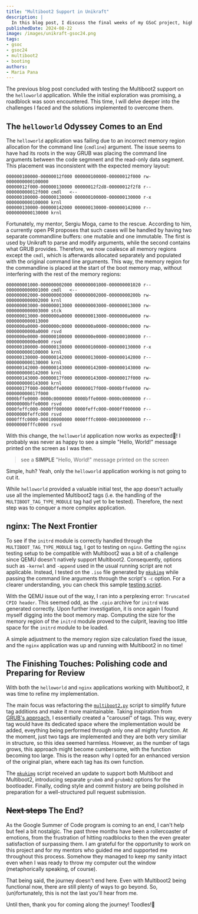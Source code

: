 ```yaml
---
title: "Multiboot2 Support in Unikraft"
description: |
  In this blog post, I discuss the final weeks of my GSoC project, highlighting the process of testing Nuktiboot2 support on the helloworld and nginx applications, and reflecting on the progress made in enhancing the boot process.
publishedDate: 2024-08-22
image: /images/unikraft-gsoc24.png
tags:
- gsoc
- gsoc24
- multiboot2
- booting
authors:
- Maria Pana
---
```


The previous blog post concluded with testing the Multiboot2 support on the `helloworld` application.
While the initial exploration was promising, a roadblock was soon encountered.
This time, I will delve deeper into the challenges I faced and the solutions implemented to overcome them.

## The `helloworld` Odyssey Comes to an End

The `helloworld` application was failing due to an incorrect memory region allocation for the command line (`cmdline`) argument.
The issue seems to have had its roots in the way GRUB was placing the command line arguments between the code segmnent and the read-only data segment.
This placement was inconsistent with the expected memory layout:

```log
000000100000-00000012f000 000000100000-00000012f000 rw- 0000000000100000
00000012f000-000000130000 00000012f2d8-00000012f2f8 r-- 000000000012f000 cmdl   <--
000000100000-000000130000 000000100000-000000130000 r-x 0000000000100000 krnl
000000130000-000000142000 000000130000-000000142000 r-- 0000000000130000 krnl
```

Fortunately, my mentor, Sergiu Moga, came to the rescue.
According to him, a currently open PR proposes that such cases will be handled by having two separate commandline buffers: one mutable and one immutable.
The first is used by Unikraft to parse and modify arguments, while the second contains what GRUB provides.
Therefore, we now coalesce all memory regions except the `cmdl`, which is afterwards allocated separately and populated with the original command line arguments.
This way, the memory region for the commandline is placed at the start of the boot memory map, without interfering with the rest of the memory regions:

```log
000000001000-000000002000 000000001000-000000001020 r-- 0000000000001000 cmdl   <--
000000002000-000000003000 000000002000-00000000200b rw- 0000000000002000 krnl
000000003000-000000013000 000000003000-000000013000 rw- 0000000000003000 stck
000000013000-0000000a0000 000000013000-0000000a0000 rw- 0000000000013000
0000000a0000-0000000c0000 0000000a0000-0000000c0000 rw- 00000000000a0000 rsvd
0000000e0000-000000100000 0000000e0000-000000100000 r-- 00000000000e0000 rsvd
000000100000-000000130000 000000100000-000000130000 r-x 0000000000100000 krnl
000000130000-000000142000 000000130000-000000142000 r-- 0000000000130000 krnl
000000142000-000000143000 000000142000-000000143000 rw- 0000000000142000 krnl
000000143000-00000017f000 000000143000-00000017f000 rw- 0000000000143000 krnl
00000017f000-0000bffe0000 00000017f000-0000bffe0000 rw- 000000000017f000
0000bffe0000-0000c0000000 0000bffe0000-0000c0000000 r-- 00000000bffe0000 rsvd
0000feffc000-0000ff000000 0000feffc000-0000ff000000 r-- 00000000feffc000 rsvd
0000fffc0000-000100000000 0000fffc0000-000100000000 r-- 00000000fffc0000 rsvd
```

With this change, the `helloworld` application now works as expected🎉!
I probably was never as happy to see a simple "Hello, World!"
message printed on the screen as I was then.

> see a **SIMPLE** "Hello, World!" message printed on the screen

Simple, huh?
Yeah, only the `helloworld` application working is not going to cut it.

While `helloworld` provided a valuable initial test, the app doesn't actually use all the implemented Multiboot2 tags (i.e. the handling of the `MULTIBOOT_TAG_TYPE_MODULE` tag had yet to be tested).
Therefore, the next step was to conquer a more complex application.

## nginx: The Next Frontier

To see if the `initrd` module is correctly handled through the `MULTIBOOT_TAG_TYPE_MODULE` tag, I got to testing on `nginx`.
Getting the `nginx` testing setup to be compatible with Multiboot2 was a bit of a challenge since QEMU doesn't natively support Multiboot2.
Consequently, options such as `-kernel` and `-append` used in the usual running script are not applicable.
Instead, I tested on the `.iso` file generated by [`mkukimg`](https://github.com/unikraft/unikraft/blob/staging/support/scripts/mkukimg) while passing the command line arguments through the script's `-c` option.
For a clearer understanding, you can check this sample [testing script](https://gist.github.com/mariapana/90ab2e61715e812def0c7582c9482626).

With the QEMU issue out of the way, I ran into a perplexing error: `Truncated CPIO header`.
This seemed odd, as the `.cpio` archive for `initrd` was generated correctly.
Upon further investigation, it is once again I found myself digging into the boot memory map.
Computing the size for the memory region of the `initrd` module proved to the culprit, leaving too little space for the `initrd` module to be loaded.

A simple adjustment to the memory region size calculation fixed the issue, and the `nginx` application was up and running with Multiboot2 in no time!

## The Finishing Touches: Polishing code and Preparing for Review

With both the `helloworld` and `nginx` applications working with Multiboot2, it was time to refine my implementation.

The main focus was refactoring the [`multiboot2.py`](https://github.com/mariapana/unikraft/blob/multiboot2/support/scripts/multiboot2.py) script to simplify future tag additions and make it more maintainable.
Taking inspiration from [GRUB's approach](https://elixir.bootlin.com/grub/grub-2.06/source/grub-core/loader/multiboot_mbi2.c#L152), I essentially created a "carousel" of tags.
This way, every tag would have its dedicated space where the implementation would be added, eveything being performed through only one all mighty function.
At the moment, just two tags are implemented and they are both very similiar in structure, so this idea seemed harmless.
However, as the number of tags grows, this approach might become cumbersome, with the function becoming too large.
This is the reason why I opted for an enhanced version of the original plan, where each tag has its own function.

The [`mkukimg`](https://github.com/unikraft/unikraft/blob/staging/support/scripts/mkukimg) script received an update to support both Multiboot and Multiboot2, introducing separate `grubmb` and `grubmb2` options for the bootloader.
Finally, coding style and commit history are being polished in preparation for a well-structured pull request submission.

## ~~Next steps~~ The End?

As the Google Summer of Code program is coming to an end, I can't help but feel a bit nostalgic.
The past three months have been a rollercoaster of emotions, from the frustration of hitting roadblocks to then the even greater satisfaction of surpassing them.
I am grateful for the opportunity to work on this project and for my mentors who guided me and supported me throughout this process.
Somehow they managed to keep my sanity intact even when I was ready to throw my computer out the window (metaphorically speaking, of course).

That being said, the journey doesn't end here.
Even with Multiboot2 being functional now, there are still plenty of ways to go beyond.
So, (un)fortunately, this is not the last you'll hear from me.

Until then, thank you for coming along the journey!
Toodles!👋
